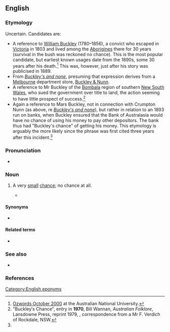 ==English==

===Etymology===
Uncertain. Candidates are:

* A reference to [[w:William Buckley (convict)|William Buckley]] (1780–1856), a convict who escaped in [[Victoria]] in 1803 and lived among the [[Aborigine]]s there for 30 years (survival in the bush was reckoned no chance). This is the most popular candidate, but earliest known usages date from the 1890s, some 30 years after his death.<ref name="ozwords">[http://andc.anu.edu.au/ozwords/Oct%202000/Buckley%27s.html Ozwords October 2000] at the Australian National University.</ref> This was, however, just after his story was publicised in 1889.
* From ''[[Buckley's and none]]'', presuming that expression derives from a [[Melbourne]] department store, [[w:Buckley & Nunn|Buckley & Nunn]].
* A reference to Mr Buckley of the [[w:Bombala, New South Wales|Bombala]] region of southern [[New South Wales]], who sued the government over title to land, the action seeming to have little prospect of success.<ref>"Buckley′s Chance", entry in '''1970''', Bill Wannan, ''Australian Folklore'', Lansdowne Press, reprint 1979, {{ISBN|0-7018-1309-1}}, correspondence from a Mr F. Verdich of Rockdale, NSW.</ref>
* Again a reference to Mars Buckley, not in connection with Crumpton Nunn (as above, re ''[[Buckley's and none]]''), but rather in relation to an 1893 run on banks, when Buckley ensured that the Bank of Australasia would have no chance of using his money to pay other depositors. The bank thus had "Buckley's chance" of getting his money. This etymology is arguably the more likely since the phrase was first cited three years after this incident.<ref name="ozwords"/>

===Pronunciation===
* {{audio|en|en-au-Buckley's chance.ogg|Audio (AU)}}

===Noun===
{{en-noun|head=[[Buckley]]'s [[chance]]|-}}

# {{lb|en|Australia|idiomatic|informal}} A very [[small]] [[chance]]; no chance at all.
#* {{quote-book|en|year=1936|author=[[w:Banjo Paterson|Andrew Barton ("Banjo") Paterson]]|title=The Shearer′s Colt|url=http://gutenberg.net.au/ebooks06/0603461h.html|passage="So he has a chance," said Connie. "'''Buckley's chance''', the way his luck is. Fell out with his girl he did, and lost his job, and now 'e's goin' to lose 'is life. The unluckiest man that ever lived."}}

====Synonyms====
* {{l|en|Buckley's}}

====Related terms====
* {{l|en|Buckley's and none}}

===See also===
* {{projectlink|wikipedia}}

===References===
<references/>

[[Category:English eponyms]]